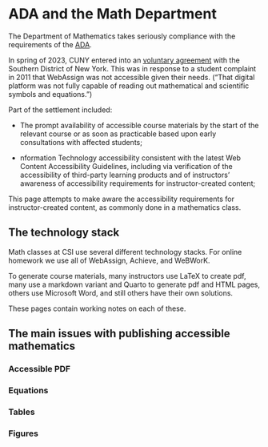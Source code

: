 # ADA and the Math Department

The Department of Mathematics takes seriously compliance with the requirements of the [ADA](https://www.ada.gov/).


In spring of 2023, CUNY entered into an [voluntary agreement](https://www.justice.gov/usao-sdny/pr/us-attorney-announces-agreement-city-university-new-york-remedy-exclusion-student) with the Southern District of New York. This was in response to a student complaint in 2011 that WebAssign was not accessible given their needs. ("That digital platform was not fully capable of reading out mathematical and scientific symbols and equations.")

Part of the settlement included:

* The prompt availability of accessible course materials by the start of the relevant course or as soon as practicable based upon early consultations with affected students;

* nformation Technology accessibility consistent with the latest Web Content Accessibility Guidelines, including via verification of the accessibility of third-party learning products and of instructors’ awareness of accessibility requirements for instructor-created content;

This page attempts to make aware the  accessibility requirements for instructor-created content, as commonly done in a mathematics class.

## The technology stack

Math classes at CSI use several different technology stacks. For online homework we use all of WebAssign, Achieve, and WeBWorK.

To generate course materials, many instructors use LaTeX to create pdf, many use a markdown variant and Quarto to generate pdf and HTML pages, others use Microsoft Word, and still others have their own solutions.

These pages contain working notes on each of these.


## The main issues with publishing accessible mathematics

### Accessible PDF

### Equations

### Tables

### Figures

